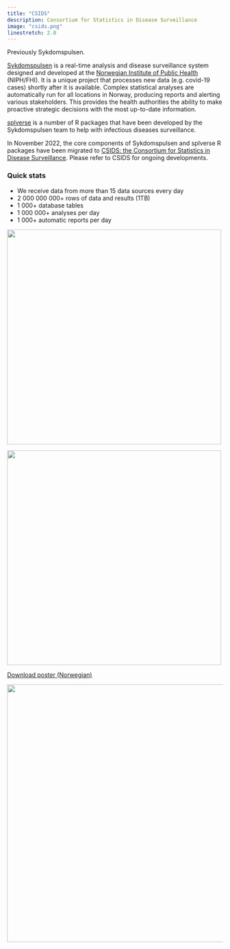 ```yaml
---
title: "CSIDS"
description: Consortium for Statistics in Disease Surveillance
image: "csids.png"
linestretch: 2.0
---
```


Previously Sykdomspulsen.

[Sykdomspulsen](https://docs.sykdomspulsen.no) is a real-time analysis and disease surveillance system designed and developed at the [Norwegian Institute of Public Health](https://www.fhi.no) (NIPH/FHI). It is a unique project that processes new data (e.g. covid-19 cases) shortly after it is available. Complex statistical analyses are automatically run for all locations in Norway, producing reports and alerting various stakeholders. This provides the health authorities the ability to make proactive strategic decisions with the most up-to-date information.

[splverse](https://docs.sykdomspulsen.no/packages) is a number of R packages that have been developed by the Sykdomspulsen team to help with infectious diseases surveillance.

In November 2022, the core components of Sykdomspulsen and splverse R packages have been migrated to [CSIDS: the Consortium for Statistics in Disease Surveillance](https://github.com/csids). Please refer to CSIDS for ongoing developments.

### Quick stats

* We receive data from more than 15 data sources every day
* 2 000 000 000+ rows of data and results (1TB)
* 1 000+ database tables
* 1 000 000+ analyses per day
* 1 000+ automatic reports per day

<img src="conference_handout_1.jpg" width="500"/>


<img src="conference_handout_2.jpg" width="500"/>



[Download poster (Norwegian)](conference_poster.pdf)

<img src="poster.png" width="600"/>
